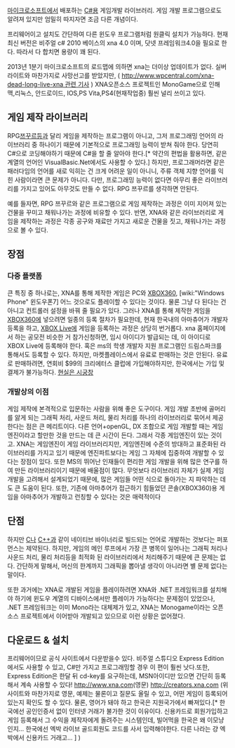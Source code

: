 [[마이크로소프트]]에서 배포하는 [[C#]]용 게임개발 라이브러리. 게임 개발 프로그램으로도 알려져 있지만 엄밀히 따지자면 조금 다른 개념이다.

프리웨어이고 설치도 간단하여 다른 윈도우 프로그램처럼 원클릭 설치가 가능하다. 현재 최신 버전은 비주얼 c# 2010 베이스의 xna 4.0 이며, 닷넷 프레임워크4.0을 필요로 한다. 따라서 다 합치면 용량이 꽤 된다.

2013년 1분기 마이크로소프트의 로드맵에 의하면 xna는 더이상 업데이트가 없다. 실버라이트와 마찬가지로 사망선고를 받았지만, ( [[http://www.wpcentral.com/xna-dead-long-live-xna 관련 기사]] ) XNA오픈소스 프로젝트인 MonoGame으로 인해 맥,리눅스, 안드로이드, IOS,PS Vita,PS4(현재작업중) 훨씬 널리 쓰이고 있다. 

== 게임 제작 라이브러리 ==
RPG[[쯔꾸르]]등과 달리 게임을 제작하는 프로그램이 아니고, 그저 프로그래밍 언어의 라이브러리 중 하나이기 때문에 기본적으로 프로그래밍 능력이 받쳐 줘야 한다. 당연히 C#으로 코딩해야하기 때문에 C#을 할 줄 알아야 한다.[* 약간의 편법을 활용하면, 같은 계열의 언어인 VisualBasic.Net에서도 사용할 수 있다.] 하지만, 프로그래머라면 같은 패러다임의 언어를 새로 익히는 건 크게 어려운 일이 아니니, 주류 객체 지향 언어를 익힌 사람이라면 큰 문제가 아니다.  다만, 프로그래밍 능력이 없다면 아무리 좋은 라이브러리를 가지고 있어도 아무것도 만들 수 없다. RPG  쯔꾸르를 생각하면 안된다.

예를 들자면, RPG 쯔꾸르와 같은 프로그램으로 게임 제작하는 과정은 이미 지어져 있는 건물을 꾸미고 채워나가는 과정에 비유할 수 있다. 반면, XNA와 같은 라이브러리로 게임을 제작하는 과정은 각종 공구와 재료만 가지고 새로운 건물을 짓고, 채워나가는 과정으로 볼 수 있다. 

== 장점 ==
=== 다중 플랫폼 ===
큰 특징 중 하나로는, XNA를 통해 제작한 게임은 PC와 [[XBOX360]], [wiki:"Windows Phone" 윈도우폰7] 어느 것으로도 플레이할 수 있다는 것이다. 물론 그냥 다 된다는 건 아니고 컨트롤러 설정을 바꿔 줄 필요가 있다. 그러나 XNA를 통해 제작한 게임을 [[XBOX360]]에 넣으려면 일종의 등록 절차가 필요한데, 현재 한국내의 아마츄어가 개발자 등록을 하고, [[XBOX Live]]에 게임을 등록하는 과정은  상당히 번거롭다. xna 홈페이지에서 하는 공모전 비슷한 거 참가신청하면, 임시 아이디가 발급되는 데, 이 아이디로 XBOX Live에 등록해야 한다. 혹은 ms의 학생 개발자 지원 프로그램인 드림스파크를 통해서도 등록할 수 있다. 하지만, 마켓플레이스에서 유료로 판매하는 것은 안된다. 유료로 판매하려면, 연회비 $99의 크리에터스 클럽에 가입해야하지만, 한국에서는 가입 및 결제가 불가능하다. [[현실은 시궁창]]

=== 개발상의 이점 ===
게임 제작에 본격적으로 입문하는 사람을 위해 좋은 도구이다. 게임 개발 초반에 골머리를 앓게 되는 그래픽 처리, 사운드 처리, 물리 처리를 하나의 라이브러리로 묶어서 제공한다는 점은 큰 메리트이다. 다른 언어+openGL, DX 조합으로 게임 개발할 때는 게임 엔진이라고 할만한 것을 만드는 데 큰 시간이 든다. 그래서 각종 게임엔진이 있는 것이고. XNA는 게임엔진이 게임 라이브러리지만, 게임엔진에 수준의 방대하고 표준화된  라이브러리를 가지고 있기 때문에 엔진파트보다는 게임 그 자체에 집중하여 개발할 수 있다는 장점이 있다. 또한 MS의 뛰어난 인재들이 편리한 게임 개발을 위해 많은 연구를 하여 만든 라이브러리이기 때문에 배울점이 많다. 무엇보다 라이브러리 자체가 실제 게임 개발을 고려해서 설계되었기 때문에, 많은 게임들 어떤 식으로 돌아가는 지 파악하는 데도 큰 도움이 된다. 
또한, 기존에 아마추어가 접근하기 힘들었던 콘솔(XBOX360)용 게임을 아마추어가 개발하고 런칭할 수 있다는 것은 매력적이다


== 단점 ==
하지만 [[C(프로그래밍 언어)|C]]나 [[C++]]과 같이 네이티브 바이너리로 빌드되는 언어로 개발하는 것보다는 퍼포먼스는 제약된다. 하지만, 게임의 메인 루프에서 가장 큰 병목이 일어나는 그래픽 처리나 사운드 처리, 물리 처리등을 최적화 된 라이브러리에서 처리해주기 때문에 큰 문제는 없다. 간단하게 말해서, 머신의 한계까지 그래픽을 뽑아낼 생각이 아니라면 별 문제 없다는 말이다.

또한 과거에는 XNA로 개발된 게임을 플레이하려면 XNA와 .NET 프레임워크를 설치해야 하기에 윈도우 계열의 디바이스에서만 플레이가 가능하다는 문제점이 있었으나, .NET 프레임워크는 이미 Mono라는 대체제가 있고, XNA는 Monogame이라는 오픈소스 프로젝트에서 이어받아 개발되고 있으므로 이런 상황은 없어졌다.
== 다운로드 & 설치 ==

프리웨어이므로 공식 사이트에서 다운받을수 있다. 비주얼 스튜디오 Express Edition에서도 사용할 수 있고, C#만 가지고 프로그래밍할 경우 이 편이 훨씬 낫다.또한, Express Edition은 한달 뒤 cd-key를 요구하는데, MSN아이디만 있으면 간단히 등록해서 계속 사용할 수 있다! 
[[http://www.xna.com]](영문)
[[http://creators.xna.com]] (위 사이트와 마찬가지로 영문, 예제는 물론이고 질문도 올릴 수 있고, 어떤 게임이 등록되어 있는지 확인도 할 수 있다. 물론, 영어가 돼야 하고 한국은 지원국가에서 빠져있다.[* 한국에선 공인인증서 없이 인터넷 거래가 불가한 것이 이유이다. 신용카드로 회원가입하고 게임 등록해서 그 수익을 제작자에게 돌려주는 시스템인데, 빌어먹을 한국은 왜 이모냥인지... 한국에선 엑박 라이브 골드회원도 코드를 사서 입력해야한다. 다른 나라는 걍 엑박에서 신용카드 거래고... ] )
